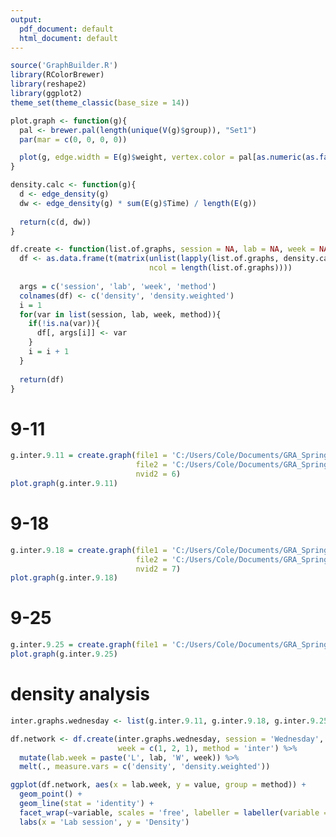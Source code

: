 ```yaml
---
output:
  pdf_document: default
  html_document: default
---
```

```r
source('GraphBuilder.R')
library(RColorBrewer)
library(reshape2)
library(ggplot2)
theme_set(theme_classic(base_size = 14))
```

```r
plot.graph <- function(g){
  pal <- brewer.pal(length(unique(V(g)$group)), "Set1")
  par(mar = c(0, 0, 0, 0))

  plot(g, edge.width = E(g)$weight, vertex.color = pal[as.numeric(as.factor(vertex_attr(g, "group")))], edge.color = E(g)$color, vertex.size = V(g)$size, layout = layout_nicely(g), edge.curved = 0.2, vertex.label = NA)
}

density.calc <- function(g){
  d <- edge_density(g)
  dw <- edge_density(g) * sum(E(g)$Time) / length(E(g))
  
  return(c(d, dw))
}

df.create <- function(list.of.graphs, session = NA, lab = NA, week = NA, method = NA){
  df <- as.data.frame(t(matrix(unlist(lapply(list.of.graphs, density.calc)), 
                               ncol = length(list.of.graphs))))
  
  args = c('session', 'lab', 'week', 'method')
  colnames(df) <- c('density', 'density.weighted')
  i = 1
  for(var in list(session, lab, week, method)){
    if(!is.na(var)){
      df[, args[i]] <- var
    }
    i = i + 1
  }
  
  return(df)
}

```

# 9-11
```r
g.inter.9.11 = create.graph(file1 = 'C:/Users/Cole/Documents/GRA_Spring2020/Student-Lab-Interactions/Videos/9_11/cam1.csv',
                            file2 = 'C:/Users/Cole/Documents/GRA_Spring2020/Student-Lab-Interactions/Videos/9_11/cam2.csv', nvid1 = 3,
                            nvid2 = 6)
plot.graph(g.inter.9.11)
```

# 9-18
```r
g.inter.9.18 = create.graph(file1 = 'C:/Users/Cole/Documents/GRA_Spring2020/Student-Lab-Interactions/Videos/9_18/cam1.csv',
                            file2 = 'C:/Users/Cole/Documents/GRA_Spring2020/Student-Lab-Interactions/Videos/9_18/cam2.csv', nvid1 = 5,
                            nvid2 = 7)
plot.graph(g.inter.9.18)
```

# 9-25
```r
g.inter.9.25 = create.graph(file1 = 'C:/Users/Cole/Documents/GRA_Spring2020/Student-Lab-Interactions/Videos/9_25/cam2.csv', nvid1 = 1)
plot.graph(g.inter.9.25)
```

# density analysis
```r
inter.graphs.wednesday <- list(g.inter.9.11, g.inter.9.18, g.inter.9.25)

df.network <- df.create(inter.graphs.wednesday, session = 'Wednesday', lab = c(1, 1, 2), 
                        week = c(1, 2, 1), method = 'inter') %>%
  mutate(lab.week = paste('L', lab, 'W', week)) %>%
  melt(., measure.vars = c('density', 'density.weighted'))

ggplot(df.network, aes(x = lab.week, y = value, group = method)) +
  geom_point() +
  geom_line(stat = 'identity') +
  facet_wrap(~variable, scales = 'free', labeller = labeller(variable = c('density' = 'Unweighted', 'density.weighted' = 'Weighted'))) +
  labs(x = 'Lab session', y = 'Density')
```

